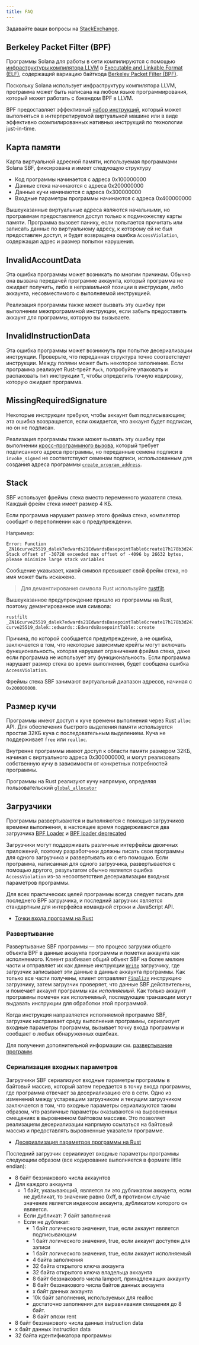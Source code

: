 ```yaml
---
title: FAQ
---
```


Задавайте ваши вопросы на
[StackExchange](https://solana.stackexchange.com/questions/ask).

## Berkeley Packet Filter (BPF)

Программы Solana для работы в сети компилируются с помощью
[инфраструктуры компилятора LLVM](https://llvm.org/) в
[Executable and Linkable Format (ELF)](https://en.wikipedia.org/wiki/Executable_and_Linkable_Format),
содержащий вариацию байткода
[Berkeley Packet Filter (BPF)](https://en.wikipedia.org/wiki/Berkeley_Packet_Filter).

Поскольку Solana использует инфраструктуру компилятора LLVM, программа может
быть написана на любом языке программирования, который может работать с бэкендом
BPF в LLVM.

BPF предоставляет эффективный
[набор инструкций](https://github.com/iovisor/bpf-docs/blob/master/eBPF.md),
который может выполняться в интерпретируемой виртуальной машине или в виде
эффективно скомпилированных нативных инструкций по технологии just-in-time.

## Карта памяти

Карта виртуальной адресной памяти, используемая программами Solana SBF,
фиксирована и имеет следующую структуру

- Код программы начинается с адреса 0x100000000
- Данные стека начинаются с адреса 0x200000000
- Данные кучи начинаются с адреса 0x300000000
- Входные параметры программы начинаются с адреса 0x400000000

Вышеуказанные виртуальные адреса являются начальными, но программам
предоставляется доступ только к подмножеству карты памяти. Программа вызовет
панику, если попытается прочитать или записать данные по виртуальному адресу, к
которому ей не был предоставлен доступ, и будет возвращена ошибка
`AccessViolation`, содержащая адрес
и размер попытки нарушения.

## InvalidAccountData

Эта ошибка программы может возникать по многим причинам. Обычно она вызвана
передачей программе аккаунта, который программа не ожидает получить, либо в
неправильной позиции в инструкции, либо аккаунта, несовместимого с выполняемой
инструкцией.

Реализация программы также может вызвать эту ошибку при выполнении
межпрограммной инструкции, если забыть предоставить аккаунт для программы,
которую вы вызываете.

## InvalidInstructionData

Эта ошибка программы может возникнуть при попытке десериализации инструкции.
Проверьте, что переданная структура точно соответствует инструкции. Между полями
может быть некоторое заполнение. Если программа реализует Rust-трейт
`Pack`, попробуйте
упаковать и распаковать тип инструкции
`T`, чтобы определить
точную кодировку, которую ожидает программа.

## MissingRequiredSignature

Некоторые инструкции требуют, чтобы аккаунт был подписывающим; эта ошибка
возвращается, если ожидается, что аккаунт будет подписан, но он не подписан.

Реализация программы также может вызвать эту ошибку при выполнении
[кросс-программного вызова](/docs/core/cpi), который требует подписанного адреса
программы, но переданные семена подписи в
`invoke_signed` не соответствуют
семенам подписи, использованным для создания адреса программы
[`create_program_address`](/docs/core/pda#createprogramaddress).

## Stack

SBF использует фреймы стека вместо переменного указателя стека. Каждый фрейм
стека имеет размер 4 КБ.

Если программа нарушает размер этого фрейма стека, компилятор сообщит о
переполнении как о предупреждении.

Например:

```text
Error: Function _ZN16curve25519_dalek7edwards21EdwardsBasepointTable6create17h178b3d2411f7f082E Stack offset of -30728 exceeded max offset of -4096 by 26632 bytes, please minimize large stack variables
```

Сообщение указывает, какой символ превышает свой фрейм стека, но имя может быть
искажено.

> Для деманглирования символа Rust используйте
> [rustfilt](https://github.com/luser/rustfilt).

Вышеуказанное предупреждение пришло из программы на Rust, поэтому
демангированное имя символа:

```shell
rustfilt _ZN16curve25519_dalek7edwards21EdwardsBasepointTable6create17h178b3d2411f7f082E
curve25519_dalek::edwards::EdwardsBasepointTable::create
```

Причина, по которой сообщается предупреждение, а не ошибка, заключается в том,
что некоторые зависимые крейты могут включать функциональность, которая нарушает
ограничения фрейма стека, даже если программа не использует эту
функциональность. Если программа нарушает размер стека во время выполнения,
будет сообщена ошибка
`AccessViolation`.

Фреймы стека SBF занимают виртуальный диапазон адресов, начиная с
`0x200000000`.

## Размер кучи

Программы имеют доступ к куче времени выполнения через Rust
`alloc` API. Для
обеспечения быстрого выделения памяти используется простая 32КБ куча с
последовательным выделением. Куча не поддерживает
`free` или
`realloc`.

Внутренне программы имеют доступ к области памяти размером 32КБ, начиная с
виртуального адреса 0x300000000, и могут реализовать собственную кучу в
зависимости от конкретных потребностей программы.

Программы на Rust реализуют кучу напрямую, определяя пользовательский
[`global_allocator`](https://github.com/solana-labs/solana/blob/d9b0fc0e3eec67dfe4a97d9298b15969b2804fab/sdk/program/src/entrypoint.rs#L72)

## Загрузчики

Программы развертываются и выполняются с помощью загрузчиков времени выполнения,
в настоящее время поддерживаются два загрузчика
[BPF Loader](https://github.com/solana-labs/solana/blob/7ddf10e602d2ed87a9e3737aa8c32f1db9f909d8/sdk/program/src/bpf_loader.rs#L17)
и
[BPF loader deprecated](https://github.com/solana-labs/solana/blob/7ddf10e602d2ed87a9e3737aa8c32f1db9f909d8/sdk/program/src/bpf_loader_deprecated.rs#L14)

Загрузчики могут поддерживать различные интерфейсы двоичных приложений, поэтому
разработчики должны писать свои программы для одного загрузчика и развертывать
их с его помощью. Если программа, написанная для одного загрузчика,
развертывается с помощью другого, результатом обычно является ошибка
`AccessViolation` из-за
несоответствия десериализации входных параметров программы.

Для всех практических целей программы всегда следует писать для последнего BPF
загрузчика, и последний загрузчик является стандартным для интерфейса командной
строки и JavaScript API.

- [Точки входа программ на Rust](/docs/programs/lang-rust#program-entrypoint)

### Развертывание

Развертывание SBF программы — это процесс загрузки общего объекта BPF в данные
аккаунта программы и пометки аккаунта как исполняемого. Клиент разбивает общий
объект SBF на более мелкие части и отправляет их как данные инструкции
[`Write`](https://github.com/solana-labs/solana/blob/bc7133d7526a041d1aaee807b80922baa89b6f90/sdk/program/src/loader_instruction.rs#L13)
загрузчику, где загрузчик записывает эти данные в данные аккаунта программы. Как
только все части получены, клиент отправляет
[`Finalize`](https://github.com/solana-labs/solana/blob/bc7133d7526a041d1aaee807b80922baa89b6f90/sdk/program/src/loader_instruction.rs#L30)
инструкцию загрузчику, затем загрузчик проверяет, что данные SBF действительны,
и помечает аккаунт программы как _исполняемый_. Как только аккаунт программы
помечен как исполняемый, последующие транзакции могут выдавать инструкции для
обработки этой программой.

Когда инструкция направляется исполняемой программе SBF, загрузчик настраивает
среду выполнения программы, сериализует входные параметры программы, вызывает
точку входа программы и сообщает о любых обнаруженных ошибках.

Для получения дополнительной информации см.
[развертывание программ](/docs/programs/deploying).

### Сериализация входных параметров

Загрузчики SBF сериализуют входные параметры программы в байтовый массив,
который затем передается в точку входа программы, где программа отвечает за
десериализацию его в сети. Одно из изменений между устаревшим загрузчиком и
текущим загрузчиком заключается в том, что входные параметры сериализуются таким
образом, что различные параметры оказываются на выровненных смещениях в
выровненном байтовом массиве. Это позволяет реализациям десериализации напрямую
ссылаться на байтовый массив и предоставлять выровненные указатели программе.

- [Десериализация параметров программы на Rust](/docs/programs/lang-rust#parameter-deserialization)

Последний загрузчик сериализует входные параметры программы следующим образом
(все кодирование выполняется в формате little endian):

- 8 байт беззнакового числа аккаунтов
- Для каждого аккаунта
  - 1 байт, указывающий, является ли это дубликатом аккаунта, если не дубликат,
    то значение равно 0xff, в противном случае значение является индексом
    аккаунта, дубликатом которого он является.
  - Если дубликат: 7 байт заполнения
  - Если не дубликат:
    - 1 байт логического значения, true, если аккаунт является подписывающим
    - 1 байт логического значения, true, если аккаунт доступен для записи
    - 1 байт логического значения, true, если аккаунт исполняемый
    - 4 байта заполнения
    - 32 байта открытого ключа аккаунта
    - 32 байта открытого ключа владельца аккаунта
    - 8 байт беззнакового числа lamport, принадлежащих аккаунту
    - 8 байт беззнакового числа байтов данных аккаунта
    - x байт данных аккаунта
    - 10k байт заполнения, используемых для realloc
    - достаточно заполнения для выравнивания смещения до 8 байт.
    - 8 байт эпохи rent
- 8 байт беззнакового числа данных instruction data
- x байт данных instruction data
- 32 байта идентификатора программы
